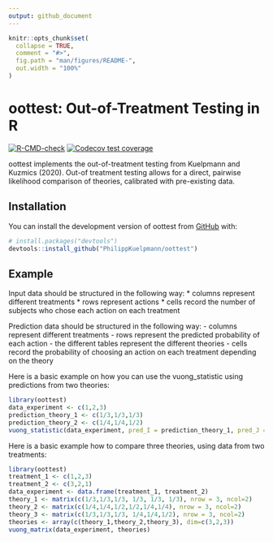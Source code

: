 ```yaml
---
output: github_document
---
```


<!-- README.md is generated from README.Rmd. Please edit that file -->

```r
knitr::opts_chunk$set(
  collapse = TRUE,
  comment = "#>",
  fig.path = "man/figures/README-",
  out.width = "100%"
)
```

# oottest: Out-of-Treatment Testing in R

<!-- badges: start -->
[![R-CMD-check](https://github.com/PhilippKuelpmann/oottest/workflows/R-CMD-check/badge.svg)](https://github.com/PhilippKuelpmann/oottest/actions)
[![Codecov test coverage](https://codecov.io/gh/PhilippKuelpmann/oottest/branch/master/graph/badge.svg)](https://app.codecov.io/gh/PhilippKuelpmann/oottest?branch=master)
<!-- badges: end -->

oottest implements the out-of-treatment testing from Kuelpmann and Kuzmics (2020). Out-of treatment testing allows for a direct, pairwise likelihood comparison of theories, calibrated with pre-existing data.

## Installation

You can install the development version of oottest from [GitHub](https://github.com/) with:

``` r
# install.packages("devtools")
devtools::install_github("PhilippKuelpmann/oottest")
```

## Example

Input data should be structured in the following way:
* columns represent different treatments
* rows represent actions
* cells record the number of subjects who chose each action on each treatment

Prediction data should be structured in the following way:
  - columns represent different treatments
  - rows represent the predicted probability of each action
  - the different tables represent the different theories
  - cells record the probability of choosing an action on each treatment depending on the theory
  

Here is a basic example on how you can use the vuong_statistic using predictions from two theories:

```r
library(oottest)
data_experiment <- c(1,2,3)
prediction_theory_1 <- c(1/3,1/3,1/3)
prediction_theory_2 <- c(1/4,1/4,1/2)
vuong_statistic(data_experiment, pred_I = prediction_theory_1, pred_J = prediction_theory_2)
```

Here is a basic example how to compare three theories, using data from two treatments:

```r
library(oottest)
treatment_1 <- c(1,2,3)
treatment_2 <- c(3,2,1)
data_experiment <- data.frame(treatment_1, treatment_2)
theory_1 <- matrix(c(1/3,1/3,1/3, 1/3, 1/3, 1/3), nrow = 3, ncol=2)
theory_2 <- matrix(c(1/4,1/4,1/2,1/2,1/4,1/4), nrow = 3, ncol=2)
theory_3 <- matrix(c(1/3,1/3,1/3, 1/4,1/4,1/2), nrow = 3, ncol=2)
theories <- array(c(theory_1,theory_2,theory_3), dim=c(3,2,3))
vuong_matrix(data_experiment, theories)
```





